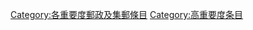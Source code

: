 {{Articles by Importance|topic=邮政及集邮|project=邮政及集邮|format=toc}}
{{Wikipedia category}}
{{emptycat}}
{{catmore1|[[Wikipedia:郵政及集郵專題|Wikipedia:郵政及集郵專題]]}}
[[Category:各重要度郵政及集郵條目|Category:各重要度郵政及集郵條目]]
[[Category:高重要度条目|Category:高重要度条目]]